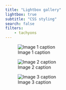 ```yaml
---
title: "Lightbox gallery"
lightbox: true
subtitle: "CSS styling"
search: false
filters: 
    - tachyons
---
```


:::: {.flex .flex-wrap .justify-around}

::: {.w-30-ns}

![Image 1 caption](/assets/img/platform-line-1.png){group="image-group"}

:::

::: {.w-30-ns}

![Image 2 caption](/assets/img/platform-line-2.png){group="image-group"}

:::

::: {.w-30-ns}

![Image 3 caption](/assets/img/platform-line-3.png){group="image-group"}

:::

::::

